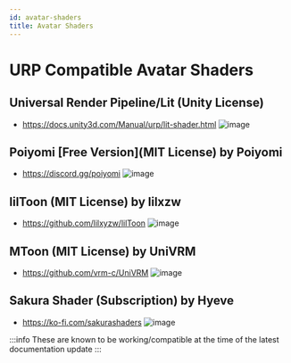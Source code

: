 ```yaml
---
id: avatar-shaders
title: Avatar Shaders
---
```


# URP Compatible Avatar Shaders
## Universal Render Pipeline/Lit (Unity License)
- https://docs.unity3d.com/Manual/urp/lit-shader.html
![image](https://cdn.sanity.io/images/fuvbjjlp/production/ed8ae4aba799bd64a04b6dee9e9f4eaee5735bc6-415x100.png)

## Poiyomi [Free Version](MIT License) by Poiyomi
- https://discord.gg/poiyomi
![image](https://s2.booth.pm/430bb41d-8aaa-46f4-ae48-63cff7c3ff3e/132c3ac8-cc2f-4858-9a92-2844c7f5cc05.png)

## lilToon (MIT License) by lilxzw
- https://github.com/lilxyzw/lilToon
![image](https://booth.pximg.net/d39ea11b-78fc-488b-90dd-457109c7cd9b/i/3087170/235a98b9-7d60-49c5-980d-8028f6d0c6ad_base_resized.jpg)

## MToon (MIT License) by UniVRM
- https://github.com/vrm-c/UniVRM
![image](https://vrm.dev/en/images/vrm/card.png)

## Sakura Shader (Subscription) by Hyeve
- https://ko-fi.com/sakurashaders 
![image](https://cdn.bsky.app/img/feed_fullsize/plain/did:plc:fxu7cua6kvrl7fz5fxso4cru/bafkreiad5qzfahj4yfrmljs7fgiztmjqsu4plfaenpeuaaxnga5ugfqkkm@jpeg)

:::info
These are known to be working/compatible at the time of the latest documentation update
:::

